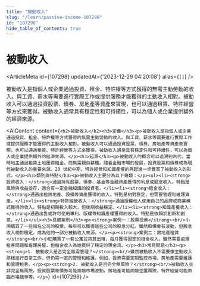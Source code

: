 ```yaml
---
title: "被動收入"
slug: "/learn/passive-income-107298"
id: "107298"
hide_table_of_contents: true
---
```



# 被動收入

<ArticleMeta id={107298} updatedAt={'2023-12-29 04:20:08'} alias={`[]`} />
<div className='border-solid border-b border-t-0 my-4 border-[var(--ifm-color-gray-300)]' />

被動收入是指個人或企業通過投資、租金、特許權等方式獲得的無需主動勞動的收入。與工資、薪水等需要進行實際工作或提供服務才能獲得的主動收入相對。被動收入可以通過投資股票、債券、房地產等資產來實現，也可以通過租賃、特許經營等方式來獲得。被動收入通常具有穩定性和可持續性，可以為個人或企業提供額外的經濟來源。

<AIContent content={`<h2>被動收入</h2><h3>定義</h3><p>被動收入是指個人或企業通過投資、租金、特許權等方式獲得的無需主動勞動的收入。與工資、薪水等需要進行實際工作或提供服務才能獲得的主動收入相對。被動收入可以通過投資股票、債券、房地產等資產來實現，也可以通過租賃、特許經營等方式來獲得。被動收入通常具有穩定性和可持續性，可以為個人或企業提供額外的經濟來源。</p><h3>起源</h3><p>被動收入的概念可以追溯到古代，當時地主通過租賃土地獲得租金，而無需親自耕種。隨着金融市場的發展，投資股票和債券成為現代被動收入的重要來源。20 世紀中期，特許經營和知識產權的興起進一步豐富了被動收入的形式。</p><h3>類別與特點</h3><p>被動收入主要分為以下幾類：</p><ul><li><strong>投資收入：</strong>通過持有股票、債券、基金等金融資產獲得的利息或股息收入。特點是風險與收益並存，適合有一定金融知識的投資者。</li><li><strong>租金收入：</strong>通過出租房地產、設備等資產獲得的收入。特點是相對穩定，但需要管理和維護資產。</li><li><strong>特許經營收入：</strong>通過授權他人使用自己的品牌或商業模式獲得的收入。特點是初期投入較大，但後期收益穩定。</li><li><strong>知識產權收入：</strong>通過出售或許可使用專利、版權等知識產權獲得的收入。特點是依賴於創新和創意。</li></ul><h3>具體案例</h3><p><strong>案例一：股票投資</strong><br/>小明購買了一些知名公司的股票，每年可以獲得這些公司的股息分紅。雖然股價會有波動，但股息收入相對穩定，成為他的一部分被動收入來源。</p><p><strong>案例二：房地產租賃</strong><br/>小紅購買了一套公寓並將其出租，每月獲得固定的租金收入。雖然需要處理租客問題和維護房屋，但租金收入為她提供了穩定的現金流。</p><h3>常見問題</h3><p><strong>1. 被動收入是否完全無需管理？</strong><br/>雖然被動收入不需要像主動收入那樣進行日常工作，但仍需一定的管理和維護。例如，投資需要定期監控市場，房地產需要維護和管理租客。</p><p><strong>2. 被動收入是否完全無風險？</strong><br/>被動收入並非完全無風險。投資股票和債券可能面臨市場波動，房地產可能面臨空置風險，特許經營可能面臨市場競爭等。</p>`} id={107298} />
